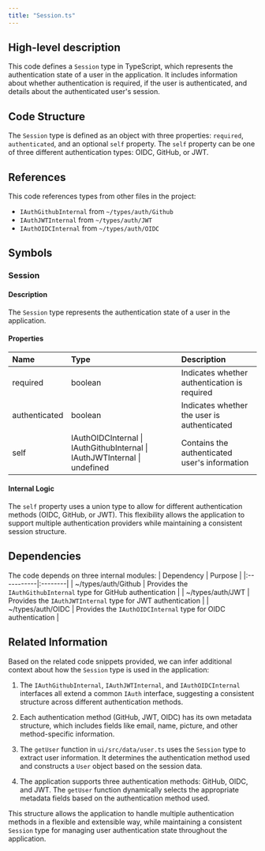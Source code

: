 ```yaml
---
title: "Session.ts"
---
```


## High-level description
This code defines a `Session` type in TypeScript, which represents the authentication state of a user in the application. It includes information about whether authentication is required, if the user is authenticated, and details about the authenticated user's session.

## Code Structure
The `Session` type is defined as an object with three properties: `required`, `authenticated`, and an optional `self` property. The `self` property can be one of three different authentication types: OIDC, GitHub, or JWT.

## References
This code references types from other files in the project:
- `IAuthGithubInternal` from `~/types/auth/Github`
- `IAuthJWTInternal` from `~/types/auth/JWT`
- `IAuthOIDCInternal` from `~/types/auth/OIDC`

## Symbols

### Session
#### Description
The `Session` type represents the authentication state of a user in the application.

#### Properties
| Name | Type | Description |
|:-----|:-----|:------------|
| required | boolean | Indicates whether authentication is required |
| authenticated | boolean | Indicates whether the user is authenticated |
| self | IAuthOIDCInternal \| IAuthGithubInternal \| IAuthJWTInternal \| undefined | Contains the authenticated user's information |

#### Internal Logic
The `self` property uses a union type to allow for different authentication methods (OIDC, GitHub, or JWT). This flexibility allows the application to support multiple authentication providers while maintaining a consistent session structure.

## Dependencies
The code depends on three internal modules:
| Dependency | Purpose |
|:-----------|:--------|
| ~/types/auth/Github | Provides the `IAuthGithubInternal` type for GitHub authentication |
| ~/types/auth/JWT | Provides the `IAuthJWTInternal` type for JWT authentication |
| ~/types/auth/OIDC | Provides the `IAuthOIDCInternal` type for OIDC authentication |

## Related Information
Based on the related code snippets provided, we can infer additional context about how the `Session` type is used in the application:

1. The `IAuthGithubInternal`, `IAuthJWTInternal`, and `IAuthOIDCInternal` interfaces all extend a common `IAuth` interface, suggesting a consistent structure across different authentication methods.

2. Each authentication method (GitHub, JWT, OIDC) has its own metadata structure, which includes fields like email, name, picture, and other method-specific information.

3. The `getUser` function in `ui/src/data/user.ts` uses the `Session` type to extract user information. It determines the authentication method used and constructs a `User` object based on the session data.

4. The application supports three authentication methods: GitHub, OIDC, and JWT. The `getUser` function dynamically selects the appropriate metadata fields based on the authentication method used.

This structure allows the application to handle multiple authentication methods in a flexible and extensible way, while maintaining a consistent `Session` type for managing user authentication state throughout the application.